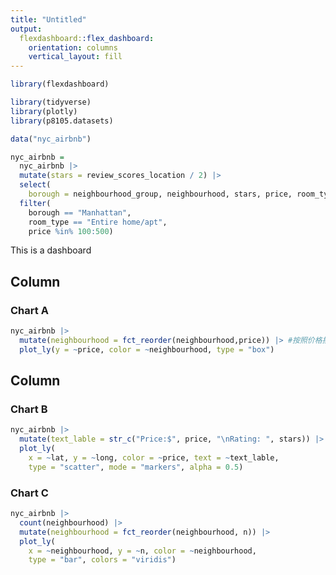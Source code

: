 ```yaml
---
title: "Untitled"
output: 
  flexdashboard::flex_dashboard:
    orientation: columns
    vertical_layout: fill
---
```


```r
library(flexdashboard)

library(tidyverse)
library(plotly)
library(p8105.datasets)
```

```r
data("nyc_airbnb")

nyc_airbnb = 
  nyc_airbnb |> 
  mutate(stars = review_scores_location / 2) |> 
  select(
    borough = neighbourhood_group, neighbourhood, stars, price, room_type, lat, long) |> 
  filter(
    borough == "Manhattan",
    room_type == "Entire home/apt",
    price %in% 100:500)
```



This is a dashboard

Column {data-width=650}
-----------------------------------------------------------------------

### Chart A

```r
nyc_airbnb |> 
  mutate(neighbourhood = fct_reorder(neighbourhood,price)) |> #按照价格排序
  plot_ly(y = ~price, color = ~neighbourhood, type = "box")
```

Column {data-width=350}
-----------------------------------------------------------------------

### Chart B

```r
nyc_airbnb |> 
  mutate(text_lable = str_c("Price:$", price, "\nRating: ", stars)) |> 
  plot_ly(
    x = ~lat, y = ~long, color = ~price, text = ~text_lable,
    type = "scatter", mode = "markers", alpha = 0.5)
```

### Chart C

```r
nyc_airbnb |>  
  count(neighbourhood) |> 
  mutate(neighbourhood = fct_reorder(neighbourhood, n)) |>  
  plot_ly(
    x = ~neighbourhood, y = ~n, color = ~neighbourhood, 
    type = "bar", colors = "viridis")
```


